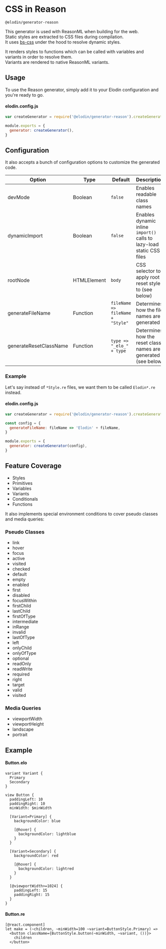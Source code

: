 

# CSS in Reason

`@elodin/generator-reason`

This generator is used with ReasonML when building for the web.<br />
Static styles are extracted to CSS files during compilation.<br/>
It uses [bs-css](https://github.com/SentiaAnalytics/bs-css) under the hood to resolve dynamic styles.

It renders styles to functions which can be called with variables and variants in order to resolve them.<br />
Variants are rendered to native ReasonML variants.

## Usage

To use the Reason generator, simply add it to your Elodin configuration and you're ready to go.

#### elodin.config.js

```javascript
var createGenerator = require('@elodin/generator-reason').createGenerator

module.exports = {
  generator: createGenerator(),
}
```

## Configuration

It also accepts a bunch of configuration options to customize the generated code.

| Option                 | Type        | Default                          | Description                                                           |
| ---------------------- | ----------- | -------------------------------- | --------------------------------------------------------------------- |
| devMode                | Boolean     | `false`                          | Enables readable class names                                          |
| dynamicImport          | Boolean     | `false`                          | Enables dynamic inline `import()` calls to lazy-load static CSS files |
| rootNode               | HTMLElement | `body`                           | CSS selector to apply root reset style to (see below)                 |
| generateFileName       | Function    | `fileName => fileName + "Style"` | Determines how the file names are generated                           |
| generateResetClassName | Function    | `type => "_elo_" + type`         | Determines how the reset class names are generated (see below)        |

### Example

Let's say instead of `*Style.re` files, we want them to be called `Elodin*.re` instead.

#### elodin.config.js

```javascript
var createGenerator = require('@elodin/generator-reason').createGenerator

const config = {
  generateFileName: fileName => 'Elodin' + fileName,
}

module.exports = {
  generator: createGenerator(config),
}
```

## Feature Coverage

- Styles
- Primitives
- Variables
- Variants
- Conditionals
- Functions

It also implements special environment conditions to cover pseudo classes and media queries:

### Pseudo Classes

- link
- hover
- focus
- active
- visited
- checked
- default
- empty
- enabled
- first
- disabled
- focusWithin
- firstChild
- lastChild
- firstOfType
- intermediate
- inRange
- invalid
- lastOfType
- left
- onlyChild
- onlyOfType
- optional
- readOnly
- readWrite
- required
- right
- target
- valid
- visited

### Media Queries

- viewportWidth
- viewportHeight
- landscape
- portrait

## Example

#### Button.elo

```elo
variant Variant {
  Primary
  Secondary
}

view Button {
  paddingLeft: 10
  paddingRight: 10
  minWidth: $minWidth

  [Variant=Primary] {
    backgroundColor: blue

    [@hover] {
      backgroundColor: lightblue
    }
  }

  [Variant=Secondary] {
    backgroundColor: red

    [@hover] {
      backgroundColor: lightred
    }
  }

  [@viewportWidth>=1024] {
    paddingLeft: 15
    paddingRight: 15
  }
}
```

#### Button.re

```reason
[@react.component]
let make = (~children, ~minWidth=100 ~variant=ButtonStyle.Primary) =>
  <button className={ButtonStyle.button(~minWidth, ~variant, ())}>
    children
  </button>
```
